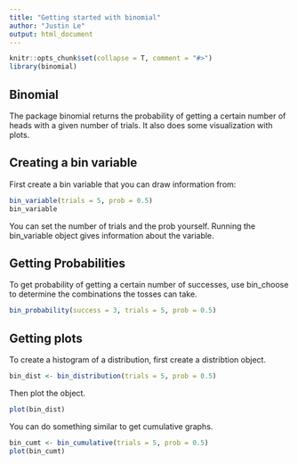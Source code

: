 ```yaml
---
title: "Getting started with binomial"
author: "Justin Le"
output: html_document
---
```


```r
knitr::opts_chunk$set(collapse = T, comment = "#>")
library(binomial)
```

## Binomial
The package binomial returns the probability of getting a certain number of heads with a given number of trials. It also does some visualization with plots.

## Creating a bin variable
First create a bin variable that you can draw information from:

```r
bin_variable(trials = 5, prob = 0.5)
bin_variable
```
You can set the number of trials and the prob yourself. 
Running the bin_variable object gives information about the variable.

## Getting Probabilities
To get probability of getting a certain number of successes, use bin_choose to determine the combinations the tosses can take.

```r
bin_probability(success = 3, trials = 5, prob = 0.5)

```

## Getting plots
To create a histogram of a distribution, first create a distribtion object.
```r
bin_dist <- bin_distribution(trials = 5, prob = 0.5)
```
Then plot the object.

```r
plot(bin_dist)
```

You can do something similar to get cumulative graphs.

```r
bin_cumt <- bin_cumulative(trials = 5, prob = 0.5)
plot(bin_cumt)
```